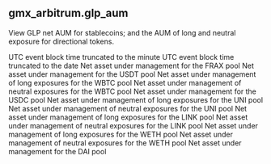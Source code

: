 ## gmx_arbitrum.glp_aum 
View GLP net AUM for stablecoins; and the AUM of long and neutral exposure for directional tokens.


<ParamField path="minute">
UTC event block time truncated to the minute
</ParamField>
<ParamField path="block_date">
UTC event block time truncated to the date
</ParamField>
<ParamField path="frax_aum">
Net asset under management for the FRAX pool
</ParamField>
<ParamField path="usdt_aum">
Net asset under management for the USDT pool
</ParamField>
<ParamField path="wbtc_long_exposure_aum">
Net asset under management of long exposures for the WBTC pool
</ParamField>
<ParamField path="wbtc_neutral_exposure_aum">
Net asset under management of neutral exposures for the WBTC pool
</ParamField>
<ParamField path="usdc_aum">
Net asset under management for the USDC pool
</ParamField>
<ParamField path="uni_long_exposure_aum">
Net asset under management of long exposures for the UNI pool
</ParamField>
<ParamField path="uni_neutral_exposure_aum">
Net asset under management of neutral exposures for the UNI pool
</ParamField>
<ParamField path="link_long_exposure_aum">
Net asset under management of long exposures for the LINK pool
</ParamField>
<ParamField path="link_neutral_exposure_aum">
Net asset under management of neutral exposures for the LINK pool
</ParamField>
<ParamField path="weth_long_exposure_aum">
Net asset under management of long exposures for the WETH pool
</ParamField>
<ParamField path="weth_neutral_exposure_aum">
Net asset under management of neutral exposures for the WETH pool
</ParamField>
<ParamField path="dai_aum">
Net asset under management for the DAI pool
</ParamField>
